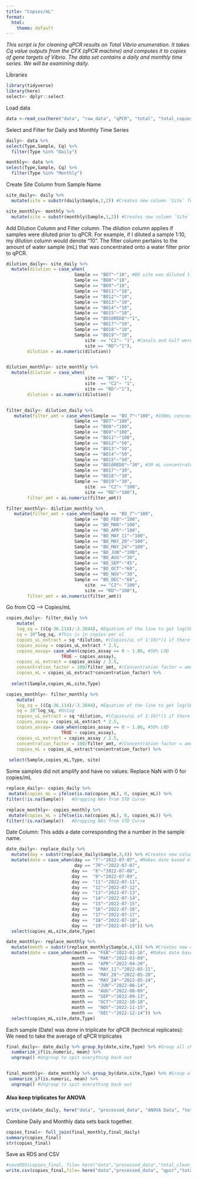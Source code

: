 ```yaml
---
title: "Copies/mL"
format:
  html:
    theme: default
---
```


*This script is for cleaning qPCR results on Total Vibrio enumeration. It takes Cq value outputs from the CFX (qPCR machine) and computes it to copies of gene targets of Vibrio. The data set contains a daily and monthly time series. We will be examining daily.*

Libraries

```r
library(tidyverse)
library(here)
select<- dplyr::select
```

Load data

```r
data <-read_csv(here("data", "raw_data", "qPCR", "total", "total_copies_mon_daily.csv"))
```

Select and Filter for Daily and Monthly Time Series

```r
daily<- data %>%
select(Type,Sample, Cq) %>%
  filter(Type %in% "Daily")

monthly<- data %>%
select(Type,Sample, Cq) %>%
  filter(Type %in% "Monthly")
```

Create Site Column from Sample Name

```r
site_daily<- daily %>%
  mutate(site = substr(daily$Sample,1,2)) #Creates new column `Site` from the first two letters in `Sample` (BO16 becomes BO)

site_monthly<- monthly %>%
  mutate(site = substr(monthly$Sample,1,2)) #Creates new column `Site` from the first two letters in `Sample` (BO16 becomes BO)
```

Add Dilution Column and Filter column. The dilution column applies if samples were diluted prior to qPCR. For example, if I diluted a sample 1:10, my dilution column would denote "10". The filter column pertains to the amount of water sample (mL) that was concentrated onto a water filter prior to qPCR.

```r
dilution_daily<- site_daily %>%
  mutate(dilution = case_when(
                          Sample == "BO7"~"10", #BO site was diluted 1:10
                          Sample == "BO8"~"10",
                          Sample == "BO9"~"10",
                          Sample == "BO11"~"10",
                          Sample == "BO12"~"10",
                          Sample == "BO13"~"10",
                          Sample == "BO14"~"10",
                          Sample == "BO15"~"10",
                          Sample == "BO16REDO"~"1",
                          Sample == "BO17"~"10",
                          Sample == "BO18"~"10",
                          Sample == "BO19"~"10",
                              site  == "C2"~ "1", #Canals and Gulf were not diluted
                              site == "RD"~"1"), 
        dilution = as.numeric(dilution)) 


dilution_monthly<- site_monthly %>%
  mutate(dilution = case_when(
                              site == "BO"~ "1",
                              site  == "C2"~ "1",
                              site == "RD"~"1"), 
        dilution = as.numeric(dilution))


filter_daily<- dilution_daily %>%
   mutate(filter_amt = case_when(Sample == "BO_7"~"100", #100mL concnetrated onto filter
                          Sample == "BO7"~"100",
                          Sample == "BO8"~"100",
                          Sample == "BO9"~"100",
                          Sample == "BO11"~"100",
                          Sample == "BO12"~"50",
                          Sample == "BO13"~"50",
                          Sample == "BO14"~"50",
                          Sample == "BO15"~"50",
                          Sample == "BO16REDO"~"30", #30 mL concentrated onto filter 
                          Sample == "BO17"~"30",
                          Sample == "BO18"~"30",
                          Sample == "BO19"~"30",
                              site  == "C2"~ "100",
                              site == "RD"~"100"),
        filter_amt = as.numeric(filter_amt)) 

filter_monthly<- dilution_monthly %>%
   mutate(filter_amt = case_when(Sample == "BO_7"~"100",
                          Sample == "BO_FEB"~"100",
                          Sample == "BO_MAR"~"100",
                          Sample == "BO_APR"~"100",
                          Sample == "BO_MAY_11"~"100",
                          Sample == "BO_MAY_20"~"100",
                          Sample == "BO_MAY_24"~"100",
                          Sample == "BO_JUN"~"100",
                          Sample == "BO_AUG"~"30",
                          Sample == "BO_SEP"~"45",
                          Sample == "BO_OCT"~"60",
                          Sample == "BO_NOV"~"30",
                          Sample == "BO_DEC"~"60",
                              site  == "C2"~ "100",
                              site == "RD"~"100"),
        filter_amt = as.numeric(filter_amt)) 
```

Go from CQ --> Copies/mL

```r
copies_daily<- filter_daily %>%
    mutate(
    log_sq = ((Cq-36.114)/-3.3844), #Equation of the line to get log(SQ):  This comes from running a standard curve during qPCR. 
    sq = 10^log_sq, #This is in copies per ul
    copies_uL_extract = sq *dilution, #(Copies/uL of 1:10)*(1 if there was no sample dilution // *10 if there was a 1:10 dilution etc.)
    copies_assay = copies_uL_extract * 2.5,
    copies_assay= case_when(copies_assay == 0 ~ 1.86, #50% LOD
                     TRUE ~ copies_assay),
    copies_uL_extract = copies_assay / 2.5,
    concentration_factor = 100/filter_amt, #(Concentration factor = amount of eluted DNA from ZYMO) / (filter amount from vacuum filtration)
    copies_mL = copies_uL_extract*concentration_factor) %>%
    
  select(Sample,copies_mL,site,Type)

copies_monthly<- filter_monthly %>%
    mutate(
    log_sq = ((Cq-36.114)/-3.3844), #Equation of the line to get log(SQ)
    sq = 10^log_sq, #Unlog 
    copies_uL_extract = sq *dilution, #(Copies/uL of 1:10)*(1 if there was no sample dilution // *10 if there was a 1:10 dilution etc.)
    copies_assay = copies_uL_extract * 2.5,
    copies_assay= case_when(copies_assay == 0 ~ 1.86, #50% LOD
                     TRUE ~ copies_assay),
    copies_uL_extract = copies_assay / 2.5,
    concentration_factor = 100/filter_amt, #(Concentration factor = amount of eluted DNA from ZYMO) / (filter amount from vacuum filtration)
    copies_mL = copies_uL_extract*concentration_factor) %>%
    
 select(Sample,copies_mL,Type, site)

```

Some samples did not amplify and have no values: Replace NaN with 0 for copies/mL

```r
replace_daily<- copies_daily %>% 
 mutate(copies_mL = ifelse(is.na(copies_mL), 0, copies_mL)) %>%
filter(!is.na(Sample))   #Dropping NAs from STD Curve 

replace_monthly<- copies_monthly %>% 
 mutate(copies_mL = ifelse(is.na(copies_mL), 0, copies_mL)) %>%
filter(!is.na(Sample))   #Dropping NAs from STD Curve 
```

Date Column: This adds a date corresponding the a number in the sample name.

```r
date_daily<- replace_daily %>%
  mutate(day = substr(replace_daily$Sample,3,4)) %>% #Creates new column `day` 
  mutate(date = case_when(day == "7"~"2022-07-07", #Makes date based off of day
                          day == "7R"~"2022-07-07",
                         day ==  "8"~"2022-07-08",
                         day ==  "9"~"2022-07-09",
                         day ==  "11"~"2022-07-11",
                         day ==  "12"~"2022-07-12",
                         day ==  "13"~"2022-07-13",
                         day ==  "14"~"2022-07-14",
                         day ==  "15"~"2022-07-15",
                         day ==  "16"~"2022-07-16",
                         day ==  "17"~"2022-07-17",
                         day ==  "18"~"2022-07-18",
                         day ==  "19"~"2022-07-19")) %>%
  select(copies_mL,site,date,Type)

date_monthly<- replace_monthly %>%
  mutate(month = substr(replace_monthly$Sample,4,9)) %>% #Creates new column `month` 
  mutate(date = case_when(month == "FEB"~"2022-02-16", #Makes date based off of day
                         month ==  "MAR"~"2022-03-09",
                         month ==  "APR"~"2022-04-20",
                         month ==  "MAY_11"~"2022-05-11",
                         month ==  "MAY_20"~"2022-05-20",
                         month ==  "MAY_24"~"2022-05-24",
                         month ==  "JUN"~"2022-06-14",
                         month ==  "AUG"~"2022-08-09",
                         month ==  "SEP"~"2022-09-13",
                         month ==  "OCT"~"2022-10-18",
                         month ==  "NOV"~"2022-11-15",
                         month ==  "DEC"~"2022-12-14")) %>%
  select(copies_mL,site,date,Type)

```

Each sample (Date) was done in triplicate for qPCR (technical replicates): We need to take the average of qPCR triplicates

```r
final_daily<- date_daily %>% group_by(date,site,Type) %>% #Group all chr together. All that should be left out is the numeric vector we want to work with (in this case, copies_mL)
  summarize_if(is.numeric, mean) %>%
  ungroup() #Ungroup to spit everything back out


final_monthly<- date_monthly %>% group_by(date,site,Type) %>% #Group all chr together. All that should be left out is the numeric vector we want to work with (in this case, copies_mL)
 summarize_if(is.numeric, mean) %>%
  ungroup() #Ungroup to spit everything back out
```

#### Also keep triplicates for ANOVA

```r
write_csv(date_daily, here("data", "processed_data", "ANOVA Data", "total_vibrio"))
```

Combine Daily and Monthly data sets back together.

```r
copies_final<- full_join(final_monthly,final_daily)
summary(copies_final)
str(copies_final)
```

Save as RDS and CSV

```r
#saveRDS(copies_final, file= here("data","processed_data","total_clean_copies.rds"))
write.csv(copies_final,file= here("data","processed_data", "qpcr","total_clean_copies.csv")) 

```
